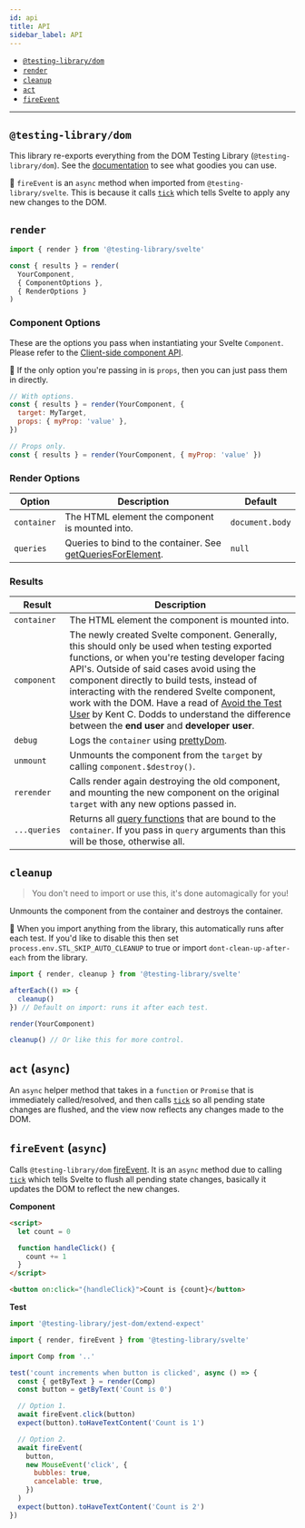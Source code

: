 ```yaml
---
id: api
title: API
sidebar_label: API
---
```


- [`@testing-library/dom`](#testing-library-dom)
- [`render`](#render)
- [`cleanup`](#cleanup)
- [`act`](#act-async)
- [`fireEvent`](#fireevent-async)

---

## `@testing-library/dom`

This library re-exports everything from the DOM Testing Library
(`@testing-library/dom`). See the
[documentation](../dom-testing-library/api-queries.mdx) to see what goodies you
can use.

📝 `fireEvent` is an `async` method when imported from
`@testing-library/svelte`. This is because it calls [`tick`][svelte-tick] which
tells Svelte to apply any new changes to the DOM.

## `render`

```js
import { render } from '@testing-library/svelte'

const { results } = render(
  YourComponent,
  { ComponentOptions },
  { RenderOptions }
)
```

### Component Options

These are the options you pass when instantiating your Svelte `Component`.
Please refer to the
[Client-side component API](https://svelte.dev/docs#Client-side_component_API).

📝 If the only option you're passing in is `props`, then you can just pass them
in directly.

```js
// With options.
const { results } = render(YourComponent, {
  target: MyTarget,
  props: { myProp: 'value' },
})

// Props only.
const { results } = render(YourComponent, { myProp: 'value' })
```

### Render Options

| Option      | Description                                                                                                                            | Default         |
| ----------- | -------------------------------------------------------------------------------------------------------------------------------------- | --------------- |
| `container` | The HTML element the component is mounted into.                                                                                        | `document.body` |
| `queries`   | Queries to bind to the container. See [getQueriesForElement](../dom-testing-library/api-helpers.mdx#within-and-getqueriesforelement-apis). | `null`          |

### Results

| Result       | Description                                                                                                                                                                                                                                                                                                                                                                                                                                                                                         |
| ------------ | --------------------------------------------------------------------------------------------------------------------------------------------------------------------------------------------------------------------------------------------------------------------------------------------------------------------------------------------------------------------------------------------------------------------------------------------------------------------------------------------------- |
| `container`  | The HTML element the component is mounted into.                                                                                                                                                                                                                                                                                                                                                                                                                                                     |
| `component`  | The newly created Svelte component. Generally, this should only be used when testing exported functions, or when you're testing developer facing API's. Outside of said cases avoid using the component directly to build tests, instead of interacting with the rendered Svelte component, work with the DOM. Have a read of [Avoid the Test User](https://kentcdodds.com/blog/avoid-the-test-user) by Kent C. Dodds to understand the difference between the **end user** and **developer user**. |
| `debug`      | Logs the `container` using [prettyDom](../dom-testing-library/api-helpers.mdx#prettydom).                                                                                                                                                                                                                                                                                                                                                                                 |
| `unmount`    | Unmounts the component from the `target` by calling `component.$destroy()`.                                                                                                                                                                                                                                                                                                                                                                                                                         |
| `rerender`   | Calls render again destroying the old component, and mounting the new component on the original `target` with any new options passed in.                                                                                                                                                                                                                                                                                                                                                            |
| `...queries` | Returns all [query functions](../dom-testing-library/api-queries.mdx) that are bound to the `container`. If you pass in `query` arguments than this will be those, otherwise all.                                                                                                                                                                                                                                                                                         |

## `cleanup`

> You don't need to import or use this, it's done automagically for you!

Unmounts the component from the container and destroys the container.

📝 When you import anything from the library, this automatically runs after each
test. If you'd like to disable this then set `process.env.STL_SKIP_AUTO_CLEANUP`
to true or import `dont-clean-up-after-each` from the library.

```js
import { render, cleanup } from '@testing-library/svelte'

afterEach(() => {
  cleanup()
}) // Default on import: runs it after each test.

render(YourComponent)

cleanup() // Or like this for more control.
```

## `act` (`async`)

An `async` helper method that takes in a `function` or `Promise` that is
immediately called/resolved, and then calls [`tick`][svelte-tick] so all pending
state changes are flushed, and the view now reflects any changes made to the
DOM.

## `fireEvent` (`async`)

Calls `@testing-library/dom` [fireEvent](../dom-testing-library/api-events.mdx). It
is an `async` method due to calling [`tick`][svelte-tick] which tells Svelte to
flush all pending state changes, basically it updates the DOM to reflect the new
changes.

**Component**

```html
<script>
  let count = 0

  function handleClick() {
    count += 1
  }
</script>

<button on:click="{handleClick}">Count is {count}</button>
```

**Test**

```js
import '@testing-library/jest-dom/extend-expect'

import { render, fireEvent } from '@testing-library/svelte'

import Comp from '..'

test('count increments when button is clicked', async () => {
  const { getByText } = render(Comp)
  const button = getByText('Count is 0')

  // Option 1.
  await fireEvent.click(button)
  expect(button).toHaveTextContent('Count is 1')

  // Option 2.
  await fireEvent(
    button,
    new MouseEvent('click', {
      bubbles: true,
      cancelable: true,
    })
  )
  expect(button).toHaveTextContent('Count is 2')
})
```

[svelte-tick]: https://svelte.dev/docs#tick
